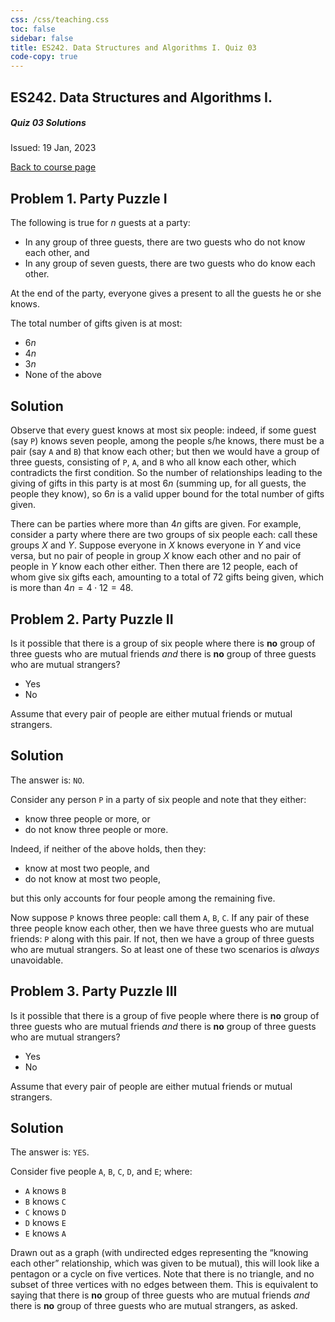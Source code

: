 ```yaml
---
css: /css/teaching.css
toc: false
sidebar: false
title: ES242. Data Structures and Algorithms I. Quiz 03
code-copy: true
---
```


:::{.column-body-outset}

## ES242. Data Structures and Algorithms I.

##### Quiz 03 Solutions

Issued: 19 Jan, 2023

[Back to course page](../index.qmd)

:::{.callout-note icon="false"}

# Problem 1. Party Puzzle I

The following is true for $n$ guests at a party:

- In any group of three guests, there are two guests who do not know each other, and
- In any group of seven guests, there are two guests who do know each other.

At the end of the party, everyone gives a present to all the guests he or she knows. 

The total number of gifts given is at most:

- $6n$
- $4n$
- $3n$
- None of the above

:::

:::{.callout-caution icon="false" collapse="true"}

# Solution

Observe that every guest knows at most six people: indeed, if some guest (say `P`) knows seven people, among the people s/he knows, there must be a pair (say `A` and `B`) that know each other; but then we would have a group of three guests, consisting of `P`, `A`, and `B` who all know each other, which contradicts the first condition. So the number of relationships leading to the giving of gifts in this party is at most $6n$ (summing up, for all guests, the people they know), so $6n$ is a valid upper bound for the total number of gifts given.

There can be parties where more than $4n$ gifts are given. For example, consider a party where there are two groups of six people each: call these groups $X$ and $Y$. Suppose everyone in $X$ knows everyone in $Y$ and vice versa, but no pair of people in group $X$ know each other and no pair of people in $Y$ know each other either. Then there are $12$ people, each of whom give six gifts each, amounting to a total of $72$ gifts being given, which is more than $4n = 4 \cdot 12 = 48$.
:::


:::{.callout-note icon="false"}

# Problem 2. Party Puzzle II

Is it possible that there is a group of six people where there is **no** group of three guests who are mutual friends _and_ there is **no** group of three guests who are mutual strangers?

- Yes
- No

Assume that every pair of people are either mutual friends or mutual strangers.

:::


:::{.callout-caution icon="false" collapse="true"}

# Solution

The answer is: `NO`.

Consider any person `P` in a party of six people and note that they either:

- know three people or more, or
- do not know three people or more.

Indeed, if neither of the above holds, then they:

- know at most two people, and
- do not know at most two people,

but this only accounts for four people among the remaining five.

Now suppose `P` knows three people: call them `A`, `B`, `C`. If any pair of these three people know each other, then we have three guests who are mutual friends: `P` along with this pair. If not, then we have a group of three guests who are mutual strangers. So at least one of these two scenarios is _always_ unavoidable.
:::

:::{.callout-note icon="false"}

# Problem 3. Party Puzzle III

Is it possible that there is a group of five people where there is **no** group of three guests who are mutual friends _and_ there is **no** group of three guests who are mutual strangers?

- Yes
- No

Assume that every pair of people are either mutual friends or mutual strangers.

:::


:::{.callout-caution icon="false" collapse="true"}

# Solution

The answer is: `YES`. 

Consider five people `A`, `B`, `C`, `D`, and `E`; where:

- `A` knows `B`
- `B` knows `C`
- `C` knows `D`
- `D` knows `E`
- `E` knows `A`

Drawn out as a graph (with undirected edges representing the "knowing each other" relationship, which was given to be mutual), this will look like a pentagon or a cycle on five vertices. Note that there is no triangle, and no subset of three vertices with no edges between them. This is equivalent to saying that there is **no** group of three guests who are mutual friends _and_ there is **no** group of three guests who are mutual strangers, as asked.

:::

:::